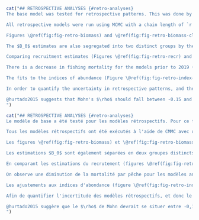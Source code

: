 ```r
cat("## RETROSPECTIVE ANALYSES {#retro-analyses}
The base model was tested for retrospective patterns. This was done by successively removing all catch, age, and index data for 1 year from the end of the time series in the data files and refitting the model. We attempted to run the retrospective model back 10 years, but only the first 8 years would converge. It is likely that attempting to remove too much data led to too few data sources for this two-sex, two-fleet model. This is the reason the `r la` was parameterized as a single-sex model.

All retrospective models were run using MCMC with a chain length of `r f(mcmc_chain_length)`, a sample frequency of `r f(mcmc_sample_freq)`, giving `r f(mcmc_num_samples)` samples, which were then burned in by `r f(mcmc_burn_in)` giving a total of `r f(mcmc_actual_samples)` samples retained for inference. This was the same as all other models in this assessment.

Figures \@ref(fig:fig-retro-biomass) and \@ref(fig:fig-retro-biomass-closer) show the absolute biomass for the base model compared with the retrospective models. Following the subtraction of years by looking at the trajectories, we see that the -4 years model (ending in 2018) follows a different path than the years following (2019--present). This is due to the large drop in biomass seen in 2019 in the `r wcvis`, `r hss`, and `r dcpue` (Figure \@ref(fig:fig-base-index-fits)). The model is highly sensitive to these drops in the indices, all of which occur in the same year. If this assessment had taken place prior to 2019 with this model, the outcome would have been notably different than it is now.

The $B_0$ estimates are also segregated into two distinct groups by the -4 year model, with those from 2019--present being lower than those prior to 2019. When the absolute trajectories are divided by these $B_0$ values we can inspect the relative biomass trends (Figure \@ref(fig:fig-retro-biomass-rel)). The high $B_0$ estimates for the models prior to 2019 force the relative biomass downwards giving the impression of a more depleted stock in earlier years when compared to the more recent models.

Comparing recruitment estimates (Figures \@ref(fig:fig-retro-recr) and \@ref(fig:fig-retro-recr-closer)), most appear similar between models; however, there is an obvious outlier---the 2014 recruitment for the 2014 model (the -7 year line). This can also be seen in in Figure 21 of the `r la` (@grandin2017). The 2014 cohort was highly uncertain at that time with the data that was available, even with the single-sex model. The $R_0$ estimates follow the same grouping seen in the absolute biomass figure.

There is a decrease in fishing mortality for the models prior to 2019 (Figure \@ref(fig:fig-retro-f)), which corresponds to the increasing biomass trend in those models. 

The fits to the indices of abundance (Figure \@ref(fig:fig-retro-index-fits)) show a clear divergence for the models prior to 2019. The log standardized residuals (Figure \@ref(fig:fig-retro-index-resids)) show that indices for those models fit neither better nor worse overall than the post-2019 models.

In order to quantify the uncertainty in retrospective patterns, and therefore retrospective bias, Mohn's $\rho$ statistic was calculated for all `r length(retro_models_dirs[[1]])` retrospective models compared to the base model to be 0.099.

@hurtado2015 suggests that Mohn's $\rho$ should fall between -0.15 and 0.2, which are the lower and upper bounds of the 90% simulation intervals for the longer-lived flatfish base case they examined. For shorter-lived species, those values are -0.22 and 0.30. Since the calculated value of 0.099 lies within the limits given, we can say that there is no indication of retrospective patterns or bias in this model.
")
```

```r
cat("## RETROSPECTIVE ANALYSES {#retro-analyses}
Le modèle de base a été testé pour les modèles rétrospectifs. Pour ce faire, nous avons supprimé successivement toutes les données de capture, d'âge et d'indice pour une année à partir de la fin de la série temporelle dans les fichiers de données et nous avons réajusté le modèle. Nous avons tenté d'exécuter le modèle rétrospectif sur 10 ans, mais seules les 8 premières années ont convergé. Il est probable qu'en essayant de supprimer trop de données, nous avons obtenu trop peu de sources de données pour ce modèle à deux sexes et à deux flottes. C'est la raison pour laquelle le `r la` a été paramétré comme un modèle à sexe unique.

Tous les modèles rétrospectifs ont été exécutés à l'aide de CMMC avec une longueur de chaîne de `r f(mcmc_chain_length)`, une fréquence d'échantillonnage de `r f(mcmc_sample_freq)`, donnant `r f(mcmc_num_samples)` échantillons, qui ont ensuite été brûlés par `r f(mcmc_burn_in)`, donnant un total de `r f(mcmc_actual_samples)` échantillons retenus pour l'inférence. Il en va de même pour tous les autres modèles de cette évaluation.

Les figures \@ref(fig:fig-retro-biomass) et \@ref(fig:fig-retro-biomass-closer) montrent la biomasse absolue pour le modèle de base par rapport aux modèles rétrospectifs. Après la soustraction des années en examinant les trajectoires, nous constatons que le modèle de -4 ans (se terminant en 2018) suit une trajectoire différente de celle des années suivantes (2019-aujourd'hui). Ceci est dû à la forte chute de biomasse observée en 2019 dans le `r wcvis`, le `r hss`, et le `r dcpue` (Figure \@ref(fig:fig-base-index-fits)). Le modèle est très sensible à ces baisses d'indices, qui se produisent toutes la même année. Si cette évaluation avait eu lieu avant 2019 avec ce modèle, le résultat aurait été sensiblement différent de ce qu'il est aujourd'hui.

Les estimations $B_0$ sont également séparées en deux groupes distincts par le modèle de -4 ans, les estimations de 2019 à aujourd'hui étant plus faibles que celles d'avant 2019. Lorsque les trajectoires absolues sont divisées par ces valeurs $B_0$, nous pouvons examiner les tendances relatives de la biomasse (figure \@ref(fig:fig-retro-biomass-rel)). Les estimations élevées de $B_0$ pour les modèles antérieurs à 2019 poussent la biomasse relative vers le bas, ce qui donne l'impression d'un stock plus épuisé au cours des premières années par rapport aux modèles plus récents.

En comparant les estimations du recrutement (figures \@ref(fig:fig-retro-recr) et \@ref(fig:fig-retro-recr-closer)), la plupart semblent similaires entre les modèles ; cependant, il y a une aberration évidente - le recrutement de 2014 pour le modèle de 2014 (la ligne de -7 ans). Ceci est également visible dans la figure 21 de la `r la` (@grandin2017). La cohorte de 2014 était très incertaine à l'époque avec les données disponibles, même avec le modèle unisexe. Les estimations de $R_0$ suivent le même regroupement que celui observé dans la figure de la biomasse absolue.

On observe une diminution de la mortalité par pêche pour les modèles antérieurs à 2019 (figure \@ref(fig:fig-retro-f)), ce qui correspond à la tendance à l'augmentation de la biomasse dans ces modèles. 

Les ajustements aux indices d'abondance (figure \@ref(fig:fig-retro-index-fits)) montrent une nette divergence pour les modèles antérieurs à 2019. Les résidus logarithmiques normalisés (figure \@ref(fig:fig-retro-index-resids)) montrent que les indices de ces modèles ne s'ajustent ni mieux ni moins bien dans l'ensemble que les modèles postérieurs à 2019.

Afin de quantifier l'incertitude des modèles rétrospectifs, et donc le biais rétrospectif, la statistique $\rho$ de Mohn a été calculée pour tous les modèles rétrospectifs `r length(retro_models_dirs[[1]])` par rapport au modèle de base et s'élève à 0,099.

@hurtado2015 suggère que le $\rho$ de Mohn devrait se situer entre -0,15 et 0,2, qui sont les limites inférieures et supérieures des intervalles de simulation à 90 % pour le cas de base des poissons plats à longue durée de vie qu'ils ont examiné. Pour les espèces à plus courte durée de vie, ces valeurs sont -0,22 et 0,30. Étant donné que la valeur calculée de 0,099 se situe à l'intérieur des limites indiquées, nous pouvons affirmer que ce modèle ne présente aucune indication de schémas rétrospectifs ou de biais.
")
```
